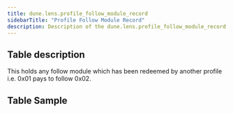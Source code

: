 ```yaml
---
title: dune.lens.profile_follow_module_record
sidebarTitle: "Profile Follow Module Record"
description: Description of the dune.lens.profile_follow_module_record table on Dune
---
```


## Table description

This holds any follow module which has been redeemed by another profile i.e. 0x01 pays to follow 0x02.

## Table Sample


<TableSample tableSchema="dune.lens" tableName="profile_follow_module_record" />
